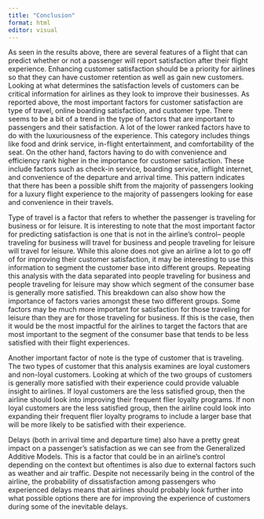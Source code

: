 ```yaml
---
title: "Conclusion"
format: html
editor: visual
---
```


As seen in the results above, there are several features of a flight that can predict whether or not a passenger will report satisfaction after their flight experience. Enhancing customer satisfaction should be a priority for airlines so that they can have customer retention as well as gain new customers. Looking at what determines the satisfaction levels of customers can be critical information for airlines as they look to improve their businesses. As reported above, the most important factors for customer satisfaction are type of travel, online boarding satisfaction, and customer type. There seems to be a bit of a trend in the type of factors that are important to passengers and their satisfaction. A lot of the lower ranked factors have to do with the luxuriousness of the experience. This category includes things like food and drink service, in-flight entertainment, and comfortability of the seat. On the other hand, factors having to do with convenience and efficiency rank higher in the importance for customer satisfaction. These include factors such as check-in service, boarding service, inflight internet, and convenience of the departure and arrival time. This pattern indicates that there has been a possible shift from the majority of passengers looking for a luxury flight experience to the majority of passengers looking for ease and convenience in their travels.

Type of travel is a factor that refers to whether the passenger is traveling for business or for leisure. It is interesting to note that the most important factor for predicting satisfaction is one that is not in the airline’s control– people traveling for business will travel for business and people traveling for leisure will travel for leisure. While this alone does not give an airline a lot to go off of for improving their customer satisfaction, it may be interesting to use this information to segment the customer base into different groups. Repeating this analysis with the data separated into people traveling for business and people traveling for leisure may show which segment of the consumer base is generally more satisfied. This breakdown can also show how the importance of factors varies amongst these two different groups. Some factors may be much more important for satisfaction for those traveling for leisure than they are for those traveling for business. If this is the case, then it would be the most impactful for the airlines to target the factors that are most important to the segment of the consumer base that tends to be less satisfied with their flight experiences.

Another important factor of note is the type of customer that is traveling. The two types of customer that this analysis examines are loyal customers and non-loyal customers. Looking at which of the two groups of customers is generally more satisfied with their experience could provide valuable insight to airlines. If loyal customers are the less satisfied group, then the airline should look into improving their frequent flier loyalty programs. If non loyal customers are the less satisfied group, then the airline could look into expanding their frequent flier loyalty programs to include a larger base that will be more likely to be satisfied with their experience.

Delays (both in arrival time and departure time) also have a pretty great impact on a passenger’s satisfaction as we can see from the Generalized Additive Models. This is a factor that could be in an airline’s control depending on the context but oftentimes is also due to external factors such as weather and air traffic. Despite not necessarily being in the control of the airline, the probability of dissatisfaction among passengers who experienced delays means that airlines should probably look further into what possible options there are for improving the experience of customers during some of the inevitable delays.
